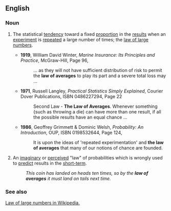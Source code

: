 ==English==
{{wikipedia}}
===Noun===
{{en-noun|sg=[[law]] [[of]] [[average]]s|-}}
# {{statistics}} The statistical [[tendency]] toward a fixed [[proportion]] in the [[result]]s when an [[experiment]] is [[repeat]]ed a large number of times; the [[law of large numbers]].
#*'''1919''', William David Winter, ''Marine Insurance: Its Principles and Practice'', McGraw-Hill, Page 96,
#*:... as they will not have sufficient distribution of risk to permit the '''law of averages''' to play its part and a severe total loss may ...
#*'''1971''', Russell Langley,  ''Practical Statistics Simply Explained'', Courier Dover Publications, ISBN 0486227294, Page 22
#*: Second Law - '''The Law of Averages'''.  Whenever something {such as throwing a die) can have more than one result, if all the possible results have an equal chance ...
#*'''1986''', Geoffrey Grimmett & Dominic Welsh,  ''Probability: An Introduction'', OUP, ISBN 0198532644, Page 124,
#*:It is upon the ideas of 'repeated experimentation' and '''the law of averages''' that many of our notions of chance are founded.
# {{informal}} An [[imaginary]] or [[perceived]] "law" of probabilities which is wrongly used to [[predict]] results in the [[short-term]].
#: ''This coin has landed on heads ten times, so by the '''law of averages''' it must land on tails next time.''

===See also===   
[[w:law of large numbers| Law of large numbers in Wikipedia.]]